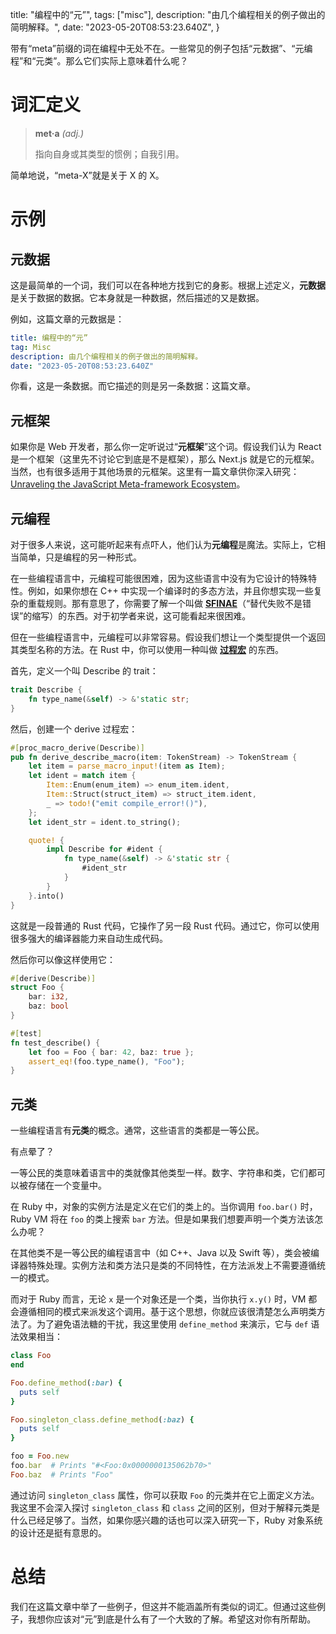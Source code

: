   title: "编程中的“元”",
  tags: ["misc"],
  description: "由几个编程相关的例子做出的简明解释。",
  date: "2023-05-20T08:53:23.640Z",
}

带有“meta”前缀的词在编程中无处不在。一些常见的例子包括“元数据”、“元编程”和“元类”。那么它们实际上意味着什么呢？

# 词汇定义

> **met·a** _(adj.)_
>
> 指向自身或其类型的惯例；自我引用。

简单地说，“meta-X”就是关于 X 的 X。

# 示例

## 元数据

这是最简单的一个词，我们可以在各种地方找到它的身影。根据上述定义，**元数据**是关于数据的数据。它本身就是一种数据，然后描述的又是数据。

例如，这篇文章的元数据是：

```yaml
title: 编程中的“元”
tag: Misc
description: 由几个编程相关的例子做出的简明解释。
date: "2023-05-20T08:53:23.640Z"
```

你看，这是一条数据。而它描述的则是另一条数据：这篇文章。

## 元框架

如果你是 Web 开发者，那么你一定听说过“**元框架**”这个词。假设我们认为 React 是一个框架（这里先不讨论它到底是不是框架），那么 Next.js 就是它的元框架。当然，也有很多适用于其他场景的元框架。这里有一篇文章供你深入研究：[Unraveling the JavaScript Meta-framework Ecosystem](https://prismic.io/blog/javascript-meta-frameworks-ecosystem)。

## 元编程

对于很多人来说，这可能听起来有点吓人，他们认为**元编程**是魔法。实际上，它相当简单，只是编程的另一种形式。

在一些编程语言中，元编程可能很困难，因为这些语言中没有为它设计的特殊特性。例如，如果你想在 C++ 中实现一个编译时的多态方法，并且你想实现一些复杂的重载规则。那有意思了，你需要了解一个叫做 **[SFINAE](https://en.wikipedia.org/wiki/Substitution_failure_is_not_an_error)**（“替代失败不是错误”的缩写）的东西。对于初学者来说，这可能看起来很困难。

但在一些编程语言中，元编程可以非常容易。假设我们想让一个类型提供一个返回其类型名称的方法。在 Rust 中，你可以使用一种叫做 **[过程宏](https://doc.rust-lang.org/reference/procedural-macros.html#procedural-macros)** 的东西。

首先，定义一个叫 Describe 的 trait：

```rust
trait Describe {
    fn type_name(&self) -> &'static str;
}
```

然后，创建一个 derive 过程宏：

```rust
#[proc_macro_derive(Describe)]
pub fn derive_describe_macro(item: TokenStream) -> TokenStream {
    let item = parse_macro_input!(item as Item);
    let ident = match item {
        Item::Enum(enum_item) => enum_item.ident,
        Item::Struct(struct_item) => struct_item.ident,
        _ => todo!("emit compile_error!()"),
    };
    let ident_str = ident.to_string();

    quote! {
        impl Describe for #ident {
            fn type_name(&self) -> &'static str {
                #ident_str
            }
        }
    }.into()
}
```

这就是一段普通的 Rust 代码，它操作了另一段 Rust 代码。通过它，你可以使用很多强大的编译器能力来自动生成代码。

然后你可以像这样使用它：

```rust
#[derive(Describe)]
struct Foo {
    bar: i32,
    baz: bool
}

#[test]
fn test_describe() {
    let foo = Foo { bar: 42, baz: true };
    assert_eq!(foo.type_name(), "Foo");
}
```

## 元类

一些编程语言有**元类**的概念。通常，这些语言的类都是一等公民。

有点晕了？

一等公民的类意味着语言中的类就像其他类型一样。数字、字符串和类，它们都可以被存储在一个变量中。

在 Ruby 中，对象的实例方法是定义在它们的类上的。当你调用 `foo.bar()` 时，Ruby VM 将在 `foo` 的类上搜索 `bar` 方法。但是如果我们想要声明一个类方法该怎么办呢？

在其他类不是一等公民的编程语言中（如 C++、Java 以及 Swift 等），类会被编译器特殊处理。实例方法和类方法只是类的不同特性，在方法派发上不需要遵循统一的模式。

而对于 Ruby 而言，无论 `x` 是一个对象还是一个类，当你执行 `x.y()` 时，VM 都会遵循相同的模式来派发这个调用。基于这个思想，你就应该很清楚怎么声明类方法了。为了避免语法糖的干扰，我这里使用 `define_method` 来演示，它与 `def` 语法效果相当：

```ruby
class Foo
end

Foo.define_method(:bar) {
  puts self
}

Foo.singleton_class.define_method(:baz) {
  puts self
}

foo = Foo.new
foo.bar  # Prints "#<Foo:0x0000000135062b70>"
Foo.baz  # Prints "Foo"
```

通过访问 `singleton_class` 属性，你可以获取 `Foo` 的元类并在它上面定义方法。我这里不会深入探讨 `singleton_class` 和 `class` 之间的区别，但对于解释元类是什么已经足够了。当然，如果你感兴趣的话也可以深入研究一下，Ruby 对象系统的设计还是挺有意思的。

# 总结

我们在这篇文章中举了一些例子，但这并不能涵盖所有类似的词汇。但通过这些例子，我想你应该对“元”到底是什么有了一个大致的了解。希望这对你有所帮助。
